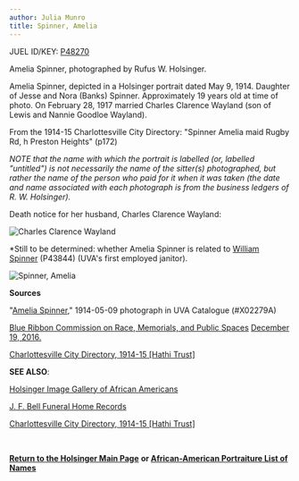 ```yaml
---
author: Julia Munro
title: Spinner, Amelia
---
```

JUEL ID/KEY: [P48270](http://juel.iath.virginia.edu/public_person?person=48270 "P48270")

Amelia Spinner, photographed by Rufus W. Holsinger.  
  
Amelia Spinner, depicted in a Holsinger portrait dated May 9, 1914. Daughter of Jesse and Nora (Banks) Spinner. Approximately 19 years old at time of photo. On February 28, 1917 married Charles Clarence Wayland (son of Lewis and Nannie Goodloe Wayland). 

From the 1914-15 Charlottesville City Directory: "Spinner Amelia maid Rugby Rd, h Preston Heights" (p172) 

_NOTE that the name with which the portrait is labelled (or, labelled "untitled") is not necessarily the name of the sitter(s) photographed, but rather the name of the person who paid for it when it was taken (the date and name associated with each photograph is from the business ledgers of R. W. Holsinger)._

Death notice for her husband, Charles Clarence Wayland:

![](http://juel.iath.virginia.edu/sites/default/files/media/images/Screen%20Shot%202019-04-09%20at%2011.23.12%20AM.png "Charles Clarence Wayland")

\*Still to be determined: whether Amelia Spinner is related to [William Spinner](http://juel.iath.virginia.edu/node/402 "SPINNER, WILLIAM") (P43844) (UVA's first employed janitor).

![](http://rightswrapper2.lib.virginia.edu:8090/rights-wrapper/?pid=uva-lib:1042078&pagePid=uva-lib:1042078 "Spinner, Amelia")

**Sources**

"[Amelia Spinner](http://search.lib.virginia.edu/catalog/uva-lib:1042078#?c=0&m=0&s=0&cv=0&xywh=-225%2C-143%2C4453%2C3301 "A. J. Buckner")," 1914-05-09 photograph in UVA Catalogue (#X02279A) 

[Blue Ribbon Commission on Race, Memorials, and Public Spaces](http://blairhawkins.net/RH/2016BRCReport.pdf "Blue Ribbon Commission on Race, Memorials, and Public Spaces") [December 19, 2016.](http://www2.vcdh.virginia.edu/jfbell/person-search.php?any=buckner&a=&c=&b=&d=&go=1&submit.x=27&submit.y=24 "J. F. Bell Funeral Home Records")

  
[Charlottesville City Directory, 1914-15 \[Hathi Trust\]](https://babel.hathitrust.org/cgi/pt?id=uva.x000196692 "Charlottesville City Directory, 1914-15")

**SEE ALSO**:

[Holsinger Image Gallery of African Americans](http://hero.village.virginia.edu/~rwb3y/hol-uv/?manifests=manifests-hol.json#?c=0&m=0&s=0&cv=0&xywh=39%2C-125%2C3740%2C3108)

[J. F. Bell Funeral Home Records](http://www2.vcdh.virginia.edu/afam/raceandplace/perl_scripts/last_names.html)

[Charlottesville City Directory, 1914-15 \[Hathi Trust\]](https://catalog.hathitrust.org/Record/101954103) 

 **[](http://juel.iath.virginia.edu/node/980)**

**[Return to the Holsinger Main Page](http://juel.iath.virginia.edu/node/980)** **or [African-American Portraiture List of Names](http://juel.iath.virginia.edu/node/996)**